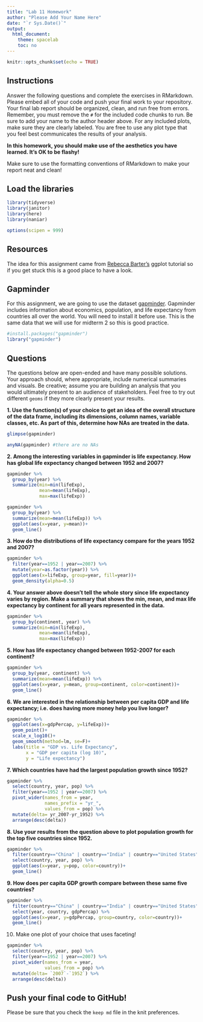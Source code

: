 ```yaml
---
title: "Lab 11 Homework"
author: "Please Add Your Name Here"
date: "`r Sys.Date()`"
output:
  html_document:
    theme: spacelab
    toc: no
---
```


```r
knitr::opts_chunk$set(echo = TRUE)
```

## Instructions
Answer the following questions and complete the exercises in RMarkdown. Please embed all of your code and push your final work to your repository. Your final lab report should be organized, clean, and run free from errors. Remember, you must remove the `#` for the included code chunks to run. Be sure to add your name to the author header above. For any included plots, make sure they are clearly labeled. You are free to use any plot type that you feel best communicates the results of your analysis.  

**In this homework, you should make use of the aesthetics you have learned. It's OK to be flashy!**

Make sure to use the formatting conventions of RMarkdown to make your report neat and clean!  

## Load the libraries
```r
library(tidyverse)
library(janitor)
library(here)
library(naniar)
``` 

```r
options(scipen = 999)
```

## Resources
The idea for this assignment came from [Rebecca Barter's](http://www.rebeccabarter.com/blog/2017-11-17-ggplot2_tutorial/) ggplot tutorial so if you get stuck this is a good place to have a look.  

## Gapminder
For this assignment, we are going to use the dataset [gapminder](https://cran.r-project.org/web/packages/gapminder/index.html). Gapminder includes information about economics, population, and life expectancy from countries all over the world. You will need to install it before use. This is the same data that we will use for midterm 2 so this is good practice.
```r
#install.packages("gapminder")
library("gapminder")
```

## Questions
The questions below are open-ended and have many possible solutions. Your approach should, where appropriate, include numerical summaries and visuals. Be creative; assume you are building an analysis that you would ultimately present to an audience of stakeholders. Feel free to try out different `geoms` if they more clearly present your results.  

**1. Use the function(s) of your choice to get an idea of the overall structure of the data frame, including its dimensions, column names, variable classes, etc. As part of this, determine how NAs are treated in the data.**  
```r
glimpse(gapminder)
```

```r
anyNA(gapminder) #there are no NAs
```

**2. Among the interesting variables in gapminder is life expectancy. How has global life expectancy changed between 1952 and 2007?**
```r
gapminder %>% 
  group_by(year) %>% 
  summarize(min=min(lifeExp),
            mean=mean(lifeExp),
            max=max(lifeExp))
```

```r
gapminder %>% 
  group_by(year) %>% 
  summarize(mean=mean(lifeExp)) %>% 
  ggplot(aes(x=year, y=mean))+
  geom_line()
```

**3. How do the distributions of life expectancy compare for the years 1952 and 2007?**
```r
gapminder %>% 
  filter(year==1952 | year==2007) %>% 
  mutate(year=as.factor(year)) %>% 
  ggplot(aes(x=lifeExp, group=year, fill=year))+
  geom_density(alpha=0.5)
```

**4. Your answer above doesn't tell the whole story since life expectancy varies by region. Make a summary that shows the min, mean, and max life expectancy by continent for all years represented in the data.**
```r
gapminder %>% 
  group_by(continent, year) %>% 
  summarize(min=min(lifeExp),
            mean=mean(lifeExp),
            max=max(lifeExp))
```

**5. How has life expectancy changed between 1952-2007 for each continent?**
```r
gapminder %>% 
  group_by(year, continent) %>% 
  summarize(mean=mean(lifeExp)) %>% 
  ggplot(aes(x=year, y=mean, group=continent, color=continent))+
  geom_line()
```

**6. We are interested in the relationship between per capita GDP and life expectancy; i.e. does having more money help you live longer?**
```r
gapminder %>%
  ggplot(aes(x=gdpPercap, y=lifeExp))+
  geom_point()+
  scale_x_log10()+
  geom_smooth(method=lm, se=F)+
  labs(title = "GDP vs. Life Expectancy",
       x = "GDP per capita (log 10)",
       y = "Life expectancy")
```

**7. Which countries have had the largest population growth since 1952?**
```r
gapminder %>% 
  select(country, year, pop) %>% 
  filter(year==1952 | year==2007) %>% 
  pivot_wider(names_from = year,
              names_prefix = "yr_",
              values_from = pop) %>% 
  mutate(delta= yr_2007-yr_1952) %>% 
  arrange(desc(delta))
```

**8. Use your results from the question above to plot population growth for the top five countries since 1952.**
```r
gapminder %>% 
  filter(country=="China" | country=="India" | country=="United States" | country=="Indonesia" | country=="Brazil") %>% 
  select(country, year, pop) %>% 
  ggplot(aes(x=year, y=pop, color=country))+
  geom_line()
```

**9. How does per capita GDP growth compare between these same five countries?**
```r
gapminder %>% 
  filter(country=="China" | country=="India" | country=="United States" | country=="Indonesia" | country=="Brazil") %>% 
  select(year, country, gdpPercap) %>% 
  ggplot(aes(x=year, y=gdpPercap, group=country, color=country))+
  geom_line()
```

10. Make one plot of your choice that uses faceting!

```r
gapminder %>% 
  select(country, year, pop) %>% 
  filter(year==1952 | year==2007) %>% 
  pivot_wider(names_from = year,
              values_from = pop) %>% 
  mutate(delta= `2007`-`1952`) %>% 
  arrange(desc(delta))
```

## Push your final code to GitHub!
Please be sure that you check the `keep md` file in the knit preferences. 